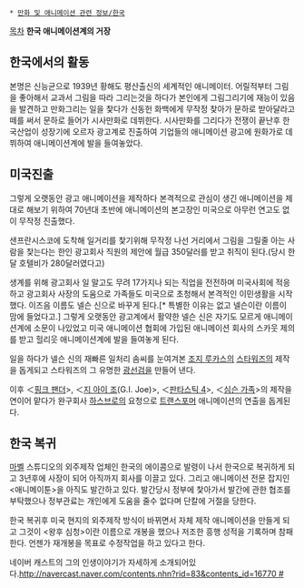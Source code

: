 * [[만화 및 애니메이션 관련 정보/한국]]

[[목차]]
'''한국 애니메이션계의 거장'''

== 한국에서의 활동 ==
본명은 신능균으로 1939년 황해도 평산출신의 세계적인 애니메이터.
어릴적부터 그림을 좋아해서 교과서 그림을 따라 그리는것을 하다가 본인에게 그림그리기에 재능이 있음을 발견하고 만화그리는 일을 찿다가 신동헌 화백에게 무작정 찾아가 문하로 받아달라고 떼를 써서 문하로 들어가 시사만화로 데뷔한다. 
시사만화를 그리다가 전쟁이 끝난후 한국산업이 성장기에 오르자 광고계로 진출하여 기업들의 애니메이션 광고에 원화가로 데뷔하여 애니메이션계에 발을 들여놓았다.

== 미국진출 ==
그렇게 오랫동안 광고 애니메이션을 제작하다 본격적으로 관심이 생긴 애니메이션을 제대로 해보기 위하여 70년대 초반에 애니메이션의 본고장인 미국으로 아무런 연고도 없이 무작정 진출했다.

샌프란시스코에 도착해 일거리를 찿기위해 무작정 나선 거리에서 그림을 그릴줄 아는 사람을 찿는다는 한인 광고회사 직원의 제안에 월급 350달러를 받고 취직이 된다.(당시 한달 호텔비가 280달러였다고)

생계를 위해 광고회사 일 말고도 무려 17가지나 되는 직업을 전전하며 미국사회에 적응하고 광고회사 사장의 도움으로 가족들도 미국으로 초청해서 본격적인 이민생활을 시작했다. 이즈음 이름도 넬슨 신으로 바꾸게 된다.[* 특별한 이유는 없고 넬슨이란 이름이 맘에 들었다고.] 그렇게 오랫동안 광고계에서 활약한 넬슨 신은 자기도 모르게 애니메이션계에 소문이 나있었고 미국 애니메이션 협회에 가입된 애니메이션 회사의 스카웃 제의를 받고 헐리웃 애니메이션계에 발을 들여놓게 된다.

일을 하다가 넬슨 신의 재빠른 일처리 솜씨를 눈여겨본 [[조지 루카스]]의 [[스타워즈]]의 제작을 돕게되고 스타워즈의 그 유명한 [[광선검]]을 만들어 낸다.

이후 ＜[[핑크 팬더]]>, ＜[[지 아이 조]](G.I. Joe)>, ＜[[판타스틱 4]]>, ＜[[심슨 가족]]>의 제작을 연이어 맡다가 완구회사 [[하스브로]]의 요청으로 [[트랜스포머]] 애니메이션의 연출을 돕게된다.

== 한국 복귀 ==
[[마벨]] 스튜디오의 외주제작 업체인 한국의 에이콤으로 발령이 나서 한국으로 복귀하게 되고 3년후에 사장이 되어 아직까지 회사를 이끌고 있다. 그리고 애니메이션 전문 잡지인 <애니메이툰>을 아직도 발간하고 있다.
발간당시 정부에 찿아가서 발간에 관한 협조를 부탁했으나 정부관료는 개인에게 도움을 줄수 없다며 단칼에 거절을 당한다.

한국 복귀후 미국 현지의 외주제작 방식이 바뀌면서 자체 제작 애니메이션을 만들게 되고 그것이 <왕후 심청>이란 이름으로 개봉을 했으나 저조한 흥행 성적을 기록하며 참패한다. 언젠가 재개봉을 목표로 수정작업을 하고 있다고 한다.

네이버 캐스트의 그의 인생이야기가 자세하게 소개되어있다.[[http://navercast.naver.com/contents.nhn?rid=83&contents_id=16770 #]]
